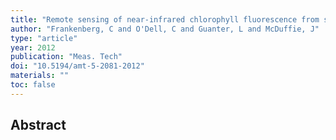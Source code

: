 ```yaml
---
title: "Remote sensing of near-infrared chlorophyll fluorescence from space in scattering atmospheres: implications for its retrieval and interferences with atmospheric CO2 retrievals"
author: "Frankenberg, C and O'Dell, C and Guanter, L and McDuffie, J"
type: "article"
year: 2012
publication: "Meas. Tech"
doi: "10.5194/amt-5-2081-2012"
materials: ""
toc: false
---
```


## Abstract

